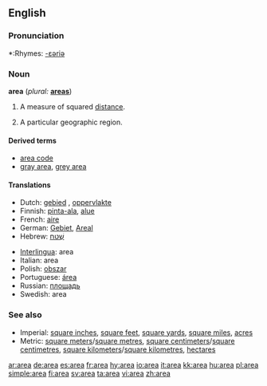 {{see|área}}
==English==

===Pronunciation===
*:Rhymes: [[Rhymes:English:-ɛəriə|-ɛəriə]]

===Noun===
'''area'''  (''plural:'' '''[[areas]]''')

# {{geometry}} A measure of squared [[distance]].
# A particular geographic region.
<!--please add more definitions-->

====Derived terms====
*[[area code]]
*[[gray area]], [[grey area]]

====Translations====
{{top}}
*Dutch: [[gebied]] {{n}}, [[oppervlakte]] {{f}}
*Finnish: [[pinta-ala]], [[alue]]
*French: [[aire]] {{f}}
*German: [[Gebiet]], [[Areal]] 
*Hebrew: [[שטח|שֶׁטַח]] {{m}}
{{mid}}
*[[Interlingua]]: area
*Italian: area {{f}}
*Polish: [[obszar]] {{m}}
*Portuguese: [[área]] {{f}}
*Russian: [[площадь]] {{f}}
*Swedish: area
{{bottom}}

===See also===
*Imperial: [[square inch]]es, [[square foot|square feet]], [[square yard]]s, [[square mile]]s, [[acre]]s
*Metric: [[square meter]]s/[[square metre]]s, [[square centimeter]]s/[[square centimetre]]s, [[square kilometer]]s/[[square kilometre]]s, [[hectare]]s

[[ar:area]]
[[de:area]]
[[es:area]]
[[fr:area]]
[[hy:area]]
[[io:area]]
[[it:area]]
[[kk:area]]
[[hu:area]]
[[pl:area]]
[[simple:area]]
[[fi:area]]
[[sv:area]]
[[ta:area]]
[[vi:area]]
[[zh:area]]
